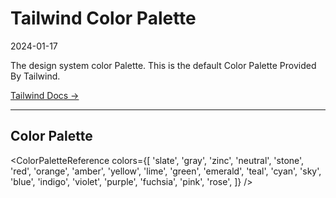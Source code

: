 
<Meta title="Design Tokens/Tailwind Palette" />

# Tailwind Color Palette
2024-01-17</div>

The design system color Palette.
This is the default Color Palette Provided By Tailwind.

[Tailwind Docs &rarr;](https://tailwindcss.com/docs/customizing-colors)

---


## Color Palette

<ColorPaletteReference colors={[
  'slate',
  'gray',
  'zinc',
  'neutral',
  'stone',
  'red',
  'orange',
  'amber',
  'yellow',
  'lime',
  'green',
  'emerald',
  'teal',
  'cyan',
  'sky',
  'blue',
  'indigo',
  'violet',
  'purple',
  'fuchsia',
  'pink',
  'rose',
]} />
